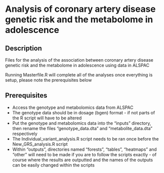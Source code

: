 # Analysis of coronary artery disease genetic risk and the metabolome in adolescence

## Description
Files for the analysis of the association between coronary artery disease genetic risk and the metabolome in adolescence using data in ALSPAC

Running Masterfile.R will complete all of the analyses once everything is setup, please note the prerequisites below

## Prerequisites
* Access the genotype and metabolomics data from ALSPAC
* The genotype data should be in dosage (bgen) format - if not parts of the R script will have to be altered 
* Put the genotype and metabolomics data into the "inputs" directory, then rename the files "genotype_data.dta" and "metabolite_data.dta" respectively
* The Individual_variant_analysis.R script needs to be ran once before the New_GRS_analysis.R script
* Within "outputs", directories named "forests", "tables", "heatmaps" and "other" will need to be made if you are to follow the scripts exactly - of course where the results are outputted and the names of the outputs can be easily changed within the scripts
